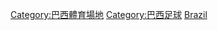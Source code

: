 {{Catnav|頁面分類|各種主題的頁面分類|按國家分類|各國體育|巴西體育}}
{{Catnav|頁面分類|...|足球|各國足球|各國足球場}}
{{Catnav|頁面分類|...|体育|各國體育|巴西體育}}
{{Catnav|頁面分類|...|各國體育|各國足球|各國足球場}}
{{Commons category|Association football venues in Brazil}}

[[Category:巴西體育場地|Category:巴西體育場地]]
[[Category:巴西足球|Category:巴西足球]]
[[Category:各國足球場|Brazil]]